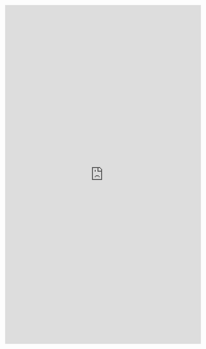 <iframe src="https://docs.google.com/forms/d/e/1FAIpQLSfCAfwycs9YT68ZcLgk0YcveYuUFFG4aut63rVAU2BAeH1F8w/viewform?embedded=true" width="640" height="1106" frameborder="0" marginheight="0" marginwidth="0">Loading…</iframe>
